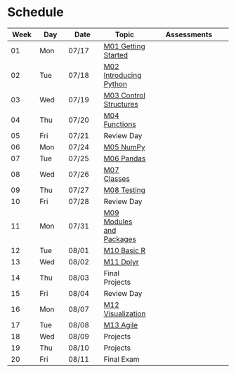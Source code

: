 # Schedule

| Week | Day | Date | Topic | Assessments |
|-----|-----|------|-------|-------------|
| 01 | Mon | 07/17 | [M01 Getting Started](../m01/m01-intro.qmd) |  |
| 02 | Tue | 07/18 | [M02 Introducing Python](../m02/m02-intro.qmd) |  |
| 03 | Wed | 07/19 | [M03 Control Structures](../m03/m03-intro.qmd) |  |
| 04 | Thu | 07/20 | [M04 Functions](../m04/m04-intro.qmd) |  |
| 05 | Fri | 07/21 | Review Day |  |
| 06 | Mon | 07/24 | [M05 NumPy](../m05/m05-intro.qmd) |  |
| 07 | Tue | 07/25 | [M06 Pandas](../m06/m06-intro.qmd) |  |
| 08 | Wed | 07/26 | [M07 Classes](../m07/m07-intro.qmd)  |  |
| 09 | Thu | 07/27 | [M08 Testing](../m08/m08-intro.qmd)  |  |
| 10 | Fri | 07/28 | Review Day |  |
| 11 | Mon | 07/31 | [M09 Modules and Packages](../m09/m09-intro.qmd) |  |
| 12 | Tue | 08/01 | [M10 Basic R](../m10/m10-intro.qmd) |  |
| 13 | Wed | 08/02 | [M11 Dplyr](../m11/m11-intro.qmd) |  |
| 14 | Thu | 08/03 | Final Projects  |  |
| 15 | Fri | 08/04 | Review Day  |  |
| 16 | Mon | 08/07 | [M12 Visualization](../m12/m12-intro.qmd)  |  |
| 17 | Tue | 08/08 | [M13 Agile](../m13/m13-intro.qmd)  |  |
| 18 | Wed | 08/09 | Projects  |  |
| 19 | Thu | 08/10 | Projects  |  |
| 20 | Fri | 08/11 | Final Exam |  |

